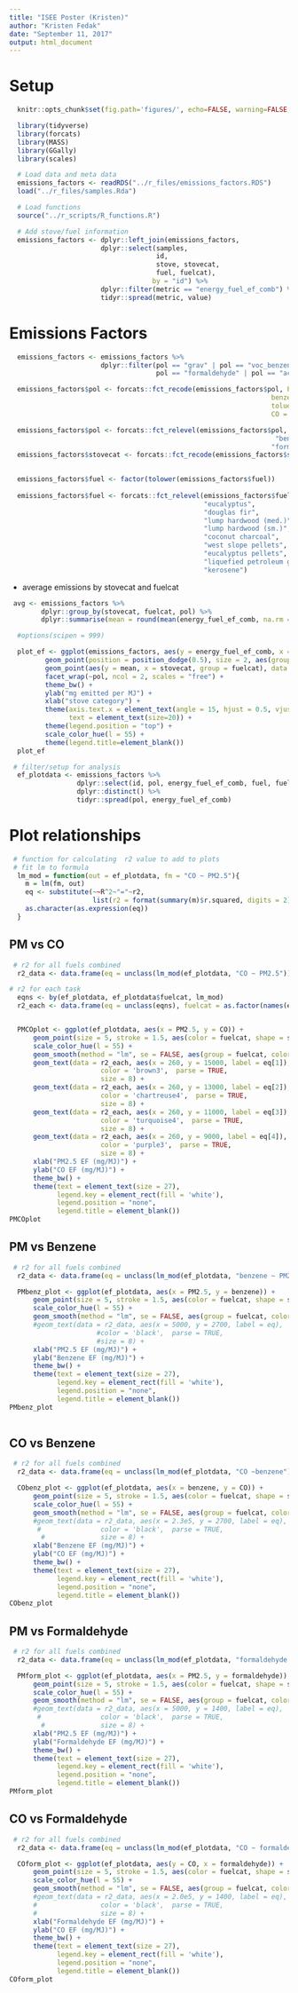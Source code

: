 ```yaml
---
title: "ISEE Poster (Kristen)"
author: "Kristen Fedak"
date: "September 11, 2017"
output: html_document
---
```


# Setup

```r
  knitr::opts_chunk$set(fig.path='figures/', echo=FALSE, warning=FALSE, message=FALSE, cache=FALSE)
```

```r
  library(tidyverse)
  library(forcats)
  library(MASS)
  library(GGally)
  library(scales)
```

```r
  # Load data and meta data
  emissions_factors <- readRDS("../r_files/emissions_factors.RDS")
  load("../r_files/samples.Rda")
```

```r
  # Load functions
  source("../r_scripts/R_functions.R")
```


```r
  # Add stove/fuel information
  emissions_factors <- dplyr::left_join(emissions_factors, 
                       dplyr::select(samples,
                                     id,
                                     stove, stovecat,
                                     fuel, fuelcat),
                                    by = "id") %>%
                       dplyr::filter(metric == "energy_fuel_ef_comb") %>%
                       tidyr::spread(metric, value)
```

# Emissions Factors

```r
  emissions_factors <- emissions_factors %>% 
                       dplyr::filter(pol == "grav" | pol == "voc_benzene" | pol == "co" |
                                     pol == "formaldehyde" | pol == "acetaldehyde" | pol == "voc_toluene", id != "1A")

  emissions_factors$pol <- forcats::fct_recode(emissions_factors$pol, PM2.5 = "grav",
                                                                  benzene = "voc_benzene",
                                                                  toluene = "voc_toluene",
                                                                  CO = "co")

  emissions_factors$pol <- forcats::fct_relevel(emissions_factors$pol, "PM2.5", "CO",
                                                                   "benzene", "toluene",
                                                                  "formaldehyde", "acetaldehyde")
  emissions_factors$stovecat <- forcats::fct_recode(emissions_factors$stovecat, insulated = "improved",
                                                                                liquid = "advanced")

  emissions_factors$fuel <- factor(tolower(emissions_factors$fuel))
  
  emissions_factors$fuel <- forcats::fct_relevel(emissions_factors$fuel, "oak",
                                                 "eucalyptus",
                                                 "douglas fir",
                                                 "lump hardwood (med.)",
                                                 "lump hardwood (sm.)",
                                                 "coconut charcoal",
                                                 "west slope pellets",
                                                 "eucalyptus pellets",
                                                 "liquefied petroleum gas",
                                                 "kerosene")
```

* average emissions by stovecat and fuelcat

```r
 avg <- emissions_factors %>%
        dplyr::group_by(stovecat, fuelcat, pol) %>%
        dplyr::summarise(mean = round(mean(energy_fuel_ef_comb, na.rm = TRUE), 1))
```



```r
  #options(scipen = 999)

  plot_ef <- ggplot(emissions_factors, aes(y = energy_fuel_ef_comb, x = stovecat)) +
         geom_point(position = position_dodge(0.5), size = 2, aes(group = fuel, color = fuel)) +
         geom_point(aes(y = mean, x = stovecat, group = fuelcat), data = avg, position = position_dodge(0.5), shape = 4, size = 2, stroke = 2) +
         facet_wrap(~pol, ncol = 2, scales = "free") +
         theme_bw() +
         ylab("mg emitted per MJ") +
         xlab("stove category") +
         theme(axis.text.x = element_text(angle = 15, hjust = 0.5, vjust = 0.55),
               text = element_text(size=20)) +
         theme(legend.position = "top") +
         scale_color_hue(l = 55) +
         theme(legend.title=element_blank())
  plot_ef

```


```r
 # filter/setup for analysis
  ef_plotdata <- emissions_factors %>%
                 dplyr::select(id, pol, energy_fuel_ef_comb, fuel, fuelcat, stove, stovecat) %>%
                 dplyr::distinct() %>%
                 tidyr::spread(pol, energy_fuel_ef_comb)
```

# Plot relationships 

```r
 # function for calculating  r2 value to add to plots
 # fit lm to formula
  lm_mod = function(out = ef_plotdata, fm = "CO ~ PM2.5"){
    m = lm(fm, out)
    eq <- substitute(~~R^2~"="~r2, 
                     list(r2 = format(summary(m)$r.squared, digits = 2)))
    as.character(as.expression(eq))
  }

```

## PM vs CO

```r
 # r2 for all fuels combined
  r2_data <- data.frame(eq = unclass(lm_mod(ef_plotdata, "CO ~ PM2.5")))

# r2 for each task
  eqns <- by(ef_plotdata, ef_plotdata$fuelcat, lm_mod)
  r2_each <- data.frame(eq = unclass(eqns), fuelcat = as.factor(names(eqns)))


  PMCOplot <- ggplot(ef_plotdata, aes(x = PM2.5, y = CO)) + 
      geom_point(size = 5, stroke = 1.5, aes(color = fuelcat, shape = stovecat)) +
      scale_color_hue(l = 55) +
      geom_smooth(method = "lm", se = FALSE, aes(group = fuelcat, color = fuelcat)) +
      geom_text(data = r2_each, aes(x = 260, y = 15000, label = eq[1]),
                       color = 'brown3',  parse = TRUE,
                       size = 8) +
      geom_text(data = r2_each, aes(x = 260, y = 13000, label = eq[2]),
                       color = 'chartreuse4',  parse = TRUE,
                       size = 8) +
      geom_text(data = r2_each, aes(x = 260, y = 11000, label = eq[3]),
                       color = 'turquoise4',  parse = TRUE,
                       size = 8) +
      geom_text(data = r2_each, aes(x = 260, y = 9000, label = eq[4]),
                       color = 'purple3',  parse = TRUE,
                       size = 8) +
      xlab("PM2.5 EF (mg/MJ)") +
      ylab("CO EF (mg/MJ)") +
      theme_bw() +
      theme(text = element_text(size = 27),
            legend.key = element_rect(fill = 'white'),
            legend.position = "none",
            legend.title = element_blank())
PMCOplot
```


## PM vs Benzene

```r
 # r2 for all fuels combined
  r2_data <- data.frame(eq = unclass(lm_mod(ef_plotdata, "benzene ~ PM2.5")))

  PMbenz_plot <- ggplot(ef_plotdata, aes(x = PM2.5, y = benzene)) + 
      geom_point(size = 5, stroke = 1.5, aes(color = fuelcat, shape = stovecat)) +
      scale_color_hue(l = 55) +
      geom_smooth(method = "lm", se = FALSE, aes(group = fuelcat, color = fuelcat)) +
      #geom_text(data = r2_data, aes(x = 5000, y = 2700, label = eq),
                      #color = 'black',  parse = TRUE,
                      #size = 8) +
      xlab("PM2.5 EF (mg/MJ)") +
      ylab("Benzene EF (mg/MJ)") +
      theme_bw() +
      theme(text = element_text(size = 27),
            legend.key = element_rect(fill = 'white'),
            legend.position = "none",
            legend.title = element_blank())
PMbenz_plot
  
```

## CO vs Benzene

```r
 # r2 for all fuels combined
  r2_data <- data.frame(eq = unclass(lm_mod(ef_plotdata, "CO ~benzene")))

  CObenz_plot <- ggplot(ef_plotdata, aes(x = benzene, y = CO)) + 
      geom_point(size = 5, stroke = 1.5, aes(color = fuelcat, shape = stovecat)) +
      scale_color_hue(l = 55) +
      geom_smooth(method = "lm", se = FALSE, aes(group = fuelcat, color = fuelcat)) +
      #geom_text(data = r2_data, aes(x = 2.3e5, y = 2700, label = eq),
       #               color = 'black',  parse = TRUE,
        #              size = 8) +
      xlab("Benzene EF (mg/MJ)") +
      ylab("CO EF (mg/MJ)") +
      theme_bw() +
      theme(text = element_text(size = 27),
            legend.key = element_rect(fill = 'white'),
            legend.position = "none",
            legend.title = element_blank())
CObenz_plot
```

## PM vs Formaldehyde

```r
 # r2 for all fuels combined
  r2_data <- data.frame(eq = unclass(lm_mod(ef_plotdata, "formaldehyde ~ PM2.5")))

  PMform_plot <- ggplot(ef_plotdata, aes(x = PM2.5, y = formaldehyde)) + 
      geom_point(size = 5, stroke = 1.5, aes(color = fuelcat, shape = stovecat)) +
      scale_color_hue(l = 55) +
      geom_smooth(method = "lm", se = FALSE, aes(group = fuelcat, color = fuelcat)) +
      #geom_text(data = r2_data, aes(x = 5000, y = 1400, label = eq),
       #               color = 'black',  parse = TRUE,
        #              size = 8) +
      xlab("PM2.5 EF (mg/MJ)") +
      ylab("Formaldehyde EF (mg/MJ)") +
      theme_bw() +
      theme(text = element_text(size = 27),
            legend.key = element_rect(fill = 'white'),
            legend.position = "none",
            legend.title = element_blank())
PMform_plot
```

## CO vs Formaldehyde

```r
 # r2 for all fuels combined
  r2_data <- data.frame(eq = unclass(lm_mod(ef_plotdata, "CO ~ formaldehyde")))

  COform_plot <- ggplot(ef_plotdata, aes(y = CO, x = formaldehyde)) + 
      geom_point(size = 5, stroke = 1.5, aes(color = fuelcat, shape = stovecat)) +
      scale_color_hue(l = 55) +
      geom_smooth(method = "lm", se = FALSE, aes(group = fuelcat, color = fuelcat)) +
      #geom_text(data = r2_data, aes(x = 2.0e5, y = 1400, label = eq),
      #                color = 'black',  parse = TRUE,
      #                size = 8) +
      xlab("Formaldehyde EF (mg/MJ)") +
      ylab("CO EF (mg/MJ)") +
      theme_bw() +
      theme(text = element_text(size = 27),
            legend.key = element_rect(fill = 'white'),
            legend.position = "none",
            legend.title = element_blank())
COform_plot
```

